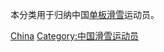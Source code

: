 {{Catnav|頁面分類|人物|職業|各职业中国人|中国运动员}}
{{Catnav|頁面分類|人物|各國人物|各国运动员|中国运动员}}
{{Catnav|頁面分類|人物|各職業人物|运动员|單板滑雪運動員}}
{{Catnav|頁面分類|...|各國體育|各国运动员|中国运动员}}

本分类用于归纳中国[[单板滑雪|单板滑雪]]运动员。

[[Category:各國單板滑雪運動員|China]]
[[Category:中国滑雪运动员|Category:中国滑雪运动员]]